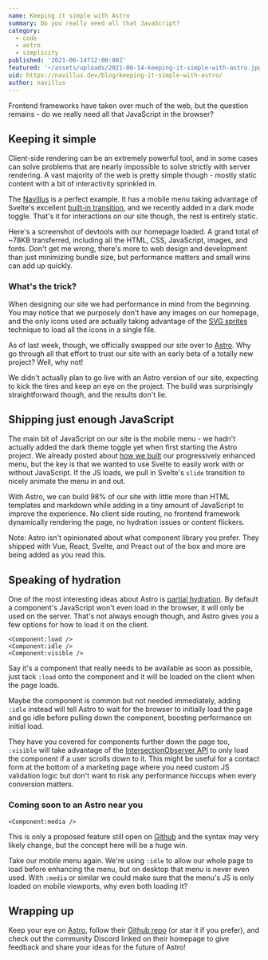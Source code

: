 ```yaml
---
name: Keeping it simple with Astro
summary: Do you really need all that JavaScript?
category:
  - code
  - astro
  - simplicity
published: '2021-06-14T12:00:00Z'
featured: '~/assets/uploads/2021-06-14-keeping-it-simple-with-astro.jpg'
uid: https://navillus.dev/blog/keeping-it-simple-with-astro/
author: navillus
---
```



Frontend frameworks have taken over much of the web, but the question remains - do we really need all that JavaScript in the browser?

## Keeping it simple

Client-side rendering can be an extremely powerful tool, and in some cases can solve problems that are nearly impossible to solve strictly with server rendering. A vast majority of the web is pretty simple though - mostly static content with a bit of interactivity sprinkled in.

The [Navillus](https://navillus.dev) is a perfect example. It has a mobile menu taking advantage of Svelte's excellent [built-in transition](https://svelte.dev/docs#svelte_transition), and we recently added in a dark mode toggle. That's it for interactions on our site though, the rest is entirely static.

<ArticlePhoto
  src={devtools}
  caption="Browser developer tools showing navillus.dev loading in under 800ms"
  alt="Chrome Devtools when loading https://navillus.dev"
/>

Here's a screenshot of devtools with our homepage loaded. A grand total of ~78KB transferred, including all the HTML, CSS, JavaScript, images, and fonts. Don't get me wrong, there's more to web design and development than just minimizing bundle size, but performance matters and small wins can add up quickly.

### What's the trick?

When designing our site we had performance in mind from the beginning. You may notice that we purposely don't have any images on our homepage, and the only icons used are actually taking advantage of the [SVG sprites](https://css-tricks.com/svg-sprites-use-better-icon-fonts/) technique to load all the icons in a single file.

<Tweet id="https://x.com/navillus_dev/status/1403481307657691139" />

As of last week, though, we officially swapped our site over to [Astro](https://astro.build). Why go through all that effort to trust our site with an early beta of a totally new project? Well, why not!

We didn't actually plan to go live with an Astro version of our site, expecting to kick the tires and keep an eye on the project. The build was surprisingly straightforward though, and the results don't lie.

## Shipping just enough JavaScript

The main bit of JavaScript on our site is the mobile menu - we hadn't actually added the dark theme toggle yet when first starting the Astro project. We already posted about [how we built](/blog/progressive-enhancement) our progressively enhanced menu, but the key is that we wanted to use Svelte to easily work with or without JavaScript. If the JS loads, we pull in Svelte's `slide` transition to nicely animate the menu in and out.

With Astro, we can build 98% of our site with little more than HTML templates and markdown while adding in a tiny amount of JavaScript to improve the experience. No client side routing, no frontend framework dynamically rendering the page, no hydration issues or content flickers.

Note: Astro isn't opinionated about what component library you prefer. They shipped with Vue, React, Svelte, and Preact out of the box and more are being added as you read this.

## Speaking of hydration

One of the most interesting ideas about Astro is [partial hydration](https://github.com/snowpackjs/astro#-partial-hydration). By default a component's JavaScript won't even load in the browser, it will only be used on the server. That's not always enough though, and Astro gives you a few options for how to load it on the client.

```astro
<Component:load />
<Component:idle />
<Component:visible />
```

Say it's a component that really needs to be available as soon as possible, just tack `:load` onto the component and it will be loaded on the client when the page loads.

Maybe the component is common but not needed immediately, adding `:idle` instead will tell Astro to wait for the browser to initially load the page and go idle before pulling down the component, boosting performance on initial load.

They have you covered for components further down the page too, `:visible` will take advantage of the [IntersectionObserver API](https://developer.mozilla.org/en-US/docs/Web/API/Intersection_Observer_API) to only load the component if a user scrolls down to it. This might be useful for a contact form at the bottom of a marketing page where you need custom JS validation logic but don't want to risk any performance hiccups when every conversion matters.

### Coming soon to an Astro near you

```astro
<Component:media />
```

This is only a proposed feature still open on [Github](https://github.com/snowpackjs/astro/issues/396) and the syntax may very likely change, but the concept here will be a huge win.

Take our mobile menu again. We're using `:idle` to allow our whole page to load before enhancing the menu, but on desktop that menu is never even used. With `:media` or similar we could make sure that the menu's JS is only loaded on mobile viewports, why even both loading it?

## Wrapping up

Keep your eye on [Astro](https://astro.build), follow their [Github repo](https://github.com/snowpackjs/astro) (or star it if you prefer), and check out the community Discord linked on their homepage to give feedback and share your ideas for the future of Astro!
